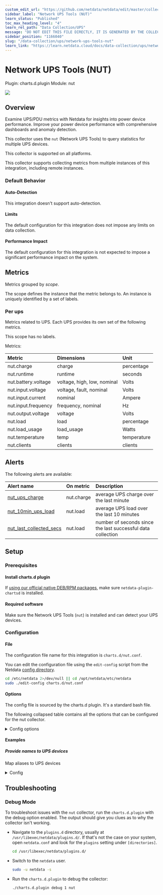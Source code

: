```yaml
---
custom_edit_url: "https://github.com/netdata/netdata/edit/master/collectors/charts.d.plugin/nut/metadata.yaml"
sidebar_label: "Network UPS Tools (NUT)"
learn_status: "Published"
toc_max_heading_level: "4"
learn_rel_path: "Data Collection/UPS"
message: "DO NOT EDIT THIS FILE DIRECTLY, IT IS GENERATED BY THE COLLECTOR'S metadata.yaml FILE"
sidebar_position: "1166040"
slug: "/data-collection/ups/network-ups-tools-nut"
learn_link: "https://learn.netdata.cloud/docs/data-collection/ups/network-ups-tools-nut"
---
```



# Network UPS Tools (NUT)

Plugin: charts.d.plugin
Module: nut

<img src="https://img.shields.io/badge/maintained%20by-Netdata-%2300ab44" />

## Overview

Examine UPS/PDU metrics with Netdata for insights into power device performance. Improve your power device performance with comprehensive dashboards and anomaly detection.

This collector uses the `nut` (Network UPS Tools) to query statistics for multiple UPS devices.

This collector is supported on all platforms.

This collector supports collecting metrics from multiple instances of this integration, including remote instances.


### Default Behavior

#### Auto-Detection

This integration doesn't support auto-detection.

#### Limits

The default configuration for this integration does not impose any limits on data collection.

#### Performance Impact

The default configuration for this integration is not expected to impose a significant performance impact on the system.


## Metrics

Metrics grouped by *scope*.

The scope defines the instance that the metric belongs to. An instance is uniquely identified by a set of labels.



### Per ups

Metrics related to UPS. Each UPS provides its own set of the following metrics.

This scope has no labels.

Metrics:

| Metric | Dimensions | Unit |
|:------|:----------|:----|
| nut.charge | charge | percentage |
| nut.runtime | runtime | seconds |
| nut.battery.voltage | voltage, high, low, nominal | Volts |
| nut.input.voltage | voltage, fault, nominal | Volts |
| nut.input.current | nominal | Ampere |
| nut.input.frequency | frequency, nominal | Hz |
| nut.output.voltage | voltage | Volts |
| nut.load | load | percentage |
| nut.load_usage | load_usage | Watts |
| nut.temperature | temp | temperature |
| nut.clients | clients | clients |



## Alerts


The following alerts are available:

| Alert name  | On metric | Description |
|:------------|:----------|:------------|
| [ nut_ups_charge ](https://github.com/netdata/netdata/blob/master/health/health.d/nut.conf) | nut.charge | average UPS charge over the last minute |
| [ nut_10min_ups_load ](https://github.com/netdata/netdata/blob/master/health/health.d/nut.conf) | nut.load | average UPS load over the last 10 minutes |
| [ nut_last_collected_secs ](https://github.com/netdata/netdata/blob/master/health/health.d/nut.conf) | nut.load | number of seconds since the last successful data collection |


## Setup

### Prerequisites

#### Install charts.d plugin

If [using our official native DEB/RPM packages](/docs/maintaining/update-netdata-agents#determine-which-installation-method-you-used), make sure `netdata-plugin-chartsd` is installed.


#### Required software

Make sure the Network UPS Tools (`nut`) is installed and can detect your UPS devices.


### Configuration

#### File

The configuration file name for this integration is `charts.d/nut.conf`.


You can edit the configuration file using the `edit-config` script from the
Netdata [config directory](/docs/configuring/configuration#the-netdata-config-directory).

```bash
cd /etc/netdata 2>/dev/null || cd /opt/netdata/etc/netdata
sudo ./edit-config charts.d/nut.conf
```
#### Options

The config file is sourced by the charts.d plugin. It's a standard bash file.

The following collapsed table contains all the options that can be configured for the nut collector.


<details><summary>Config options</summary>

| Name | Description | Default | Required |
|:----|:-----------|:-------|:--------:|
| nut_ups | A space separated list of UPS names. If empty, the list returned by `upsc -l` will be used. |  | False |
| nut_names | Each line represents an alias for one UPS. If empty, the FQDN will be used. |  | False |
| nut_timeout | How long to wait for nut to respond. |  | False |
| nut_clients_chart | Set this to 1 to enable another chart showing the number of UPS clients connected to `upsd`. |  | False |
| nut_update_every | The data collection frequency. If unset, will inherit the netdata update frequency. |  | False |
| nut_priority | The charts priority on the dashboard |  | False |
| nut_retries | The number of retries to do in case of failure before disabling the collector. |  | False |

</details>

#### Examples

##### Provide names to UPS devices

Map aliases to UPS devices

<details><summary>Config</summary>

```yaml
# a space separated list of UPS names
# if empty, the list returned by 'upsc -l' will be used
#nut_ups=

# each line represents an alias for one UPS
# if empty, the FQDN will be used
nut_names["XXXXXX"]="UPS-office"
nut_names["YYYYYY"]="UPS-rack"

# how much time in seconds, to wait for nut to respond
#nut_timeout=2

# set this to 1, to enable another chart showing the number
# of UPS clients connected to upsd
#nut_clients_chart=1

# the data collection frequency
# if unset, will inherit the netdata update frequency
#nut_update_every=2

# the charts priority on the dashboard
#nut_priority=90000

# the number of retries to do in case of failure
# before disabling the module
#nut_retries=10

```
</details>



## Troubleshooting

### Debug Mode

To troubleshoot issues with the `nut` collector, run the `charts.d.plugin` with the debug option enabled. The output
should give you clues as to why the collector isn't working.

- Navigate to the `plugins.d` directory, usually at `/usr/libexec/netdata/plugins.d/`. If that's not the case on
  your system, open `netdata.conf` and look for the `plugins` setting under `[directories]`.

  ```bash
  cd /usr/libexec/netdata/plugins.d/
  ```

- Switch to the `netdata` user.

  ```bash
  sudo -u netdata -s
  ```

- Run the `charts.d.plugin` to debug the collector:

  ```bash
  ./charts.d.plugin debug 1 nut
  ```


